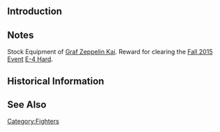 {{Template:Equipmentinfo
|name = Fw190 T Kai
|id = 159
|japanesename =Fw190 T 改
|icon = {{GreenPlane}}
|type = Carrier-Based Fighter
|effect = {{Firepower}}+2, {{AA}}+10, {{Evasion}}+2
|radius = 3
|scrap = {{Fuel}}2, {{Ammo}}3, {{Bauxite}}8
|image = <gallery type="slideshow" widths="360px" position="center" hideaddbutton="true">
Equipment159-1.png
Equipment159-2.png
Equipment159-3.png
Equipment159-4.png
</gallery>
|LC = lime
|CVL = lime
|CV = lime
|CVB = lime}}

==Introduction==


==Notes==

Stock Equipment of [[Graf Zeppelin#Upgrade|Graf Zeppelin Kai]]. Reward for clearing the [[Fall 2015 Event]] [[Fall 2015 Event#E-4|E-4 Hard]].
== Historical Information ==

==See Also==
{{Equipmentlist}}
[[Category:Fighters]]